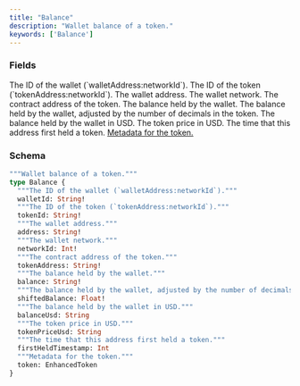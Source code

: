 ```yaml
---
title: "Balance"
description: "Wallet balance of a token."
keywords: ['Balance']
---
```


### Fields

<ResponseField name="walletId" type="String!" required>
  The ID of the wallet (`walletAddress:networkId`).
</ResponseField>

<ResponseField name="tokenId" type="String!" required>
  The ID of the token (`tokenAddress:networkId`).
</ResponseField>

<ResponseField name="address" type="String!" required>
  The wallet address.
</ResponseField>

<ResponseField name="networkId" type="Int!" required>
  The wallet network.
</ResponseField>

<ResponseField name="tokenAddress" type="String!" required>
  The contract address of the token.
</ResponseField>

<ResponseField name="balance" type="String!" required>
  The balance held by the wallet.
</ResponseField>

<ResponseField name="shiftedBalance" type="Float!" required>
  The balance held by the wallet, adjusted by the number of decimals in the token.
</ResponseField>

<ResponseField name="balanceUsd" type="String">
  The balance held by the wallet in USD.
</ResponseField>

<ResponseField name="tokenPriceUsd" type="String">
  The token price in USD.
</ResponseField>

<ResponseField name="firstHeldTimestamp" type="Int">
  The time that this address first held a token.
</ResponseField>

<a href="/api-reference/types/enhancedtoken">
  <ResponseField name="token" type="EnhancedToken">
    Metadata for the token.
  </ResponseField>
</a>

### Schema


```graphql 
"""Wallet balance of a token."""
type Balance {
  """The ID of the wallet (`walletAddress:networkId`)."""
  walletId: String!
  """The ID of the token (`tokenAddress:networkId`)."""
  tokenId: String!
  """The wallet address."""
  address: String!
  """The wallet network."""
  networkId: Int!
  """The contract address of the token."""
  tokenAddress: String!
  """The balance held by the wallet."""
  balance: String!
  """The balance held by the wallet, adjusted by the number of decimals in the token."""
  shiftedBalance: Float!
  """The balance held by the wallet in USD."""
  balanceUsd: String
  """The token price in USD."""
  tokenPriceUsd: String
  """The time that this address first held a token."""
  firstHeldTimestamp: Int
  """Metadata for the token."""
  token: EnhancedToken
}
```
